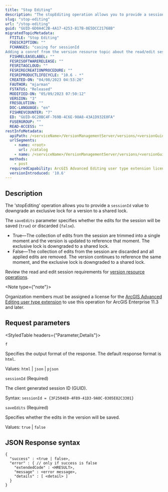 ```yaml
---
title: "Stop Editing"
description: "The stopEditing operation allows you to provide a sessionId value to stop a service edit session. Use the saveEdits parameter to save or discard edits."
slug: "stop-editing"
url: "/stop-editing"
guid: "GUID-6D0A4C2B-4A17-4253-817B-0E5DCC21768B"
migratedTopicMetadata:
  FTITLE: "Stop Editing"
  FDESCRIPTION: ""
  FCHANGES: "casing for sessionId
Adding a conref from the version resource topic about the read/edit session requirements."
  FISHRELEASELABEL: ""
  FESRISOFTWARERELEASE: ""
  FESRITAGCLOUD: ""
  FESRIRECREATIONPROCEDURE: ""
  FESRIPRODUCTLIFECYCLE: "10.6 - *"
  CREATED-ON: "04/08/2023 04:53:26"
  FAUTHOR: "mjarman"
  FSTATUS: "Released"
  MODIFIED-ON: "05/09/2023 07:50:12"
  VERSION: "3"
  FRESOLUTION: ""
  DOC-LANGUAGE: "en"
  FISHREVCOUNTER: "7"
  ED: "GUID-6C20BC4F-769B-4C6E-98A8-43A1D932E0FA"
  FUSERGROUP: ""
  READ-ACCESS: ""
restInfoMetadata:
  apiPath: /<serviceName>/VersionManagementServer/versions/<versionGuid>/stopEditing
  urlSegments:
    - name: <root>
      url: /catalog
    - name: /<serviceName>/VersionManagementServer/versions/<versionGuid>/stopEditing
  methods:
    - post
  requiredCapability: ArcGIS Advanced Editing user type extension license
  versionIntroduced: '10.6'
---
```


## Description

The 'stopEditing' operation allows you to provide a `sessionId` value to downgrade an exclusive lock for a version to a shared lock.

The `saveEdits` parameter specifies whether the edits for the session will be saved (`true`) or discarded (`false`). 

-   True—The collection of edits from the session are trimmed into a single moment and the version is updated to reference that moment. The exclusive lock is downgraded to a shared lock.
-   False—The collection of edits from the session are discarded and all applied edits are removed. The version continues to reference the same moment, and the exclusive lock is downgraded to a shared lock.

Review the read and edit session requirements for [version resource operations](/version).

<Note type={"note"}>

Organization members must be assigned a license for the [ArcGIS Advanced Editing user type extension](https://enterprise.arcgis.com/en/portal/latest/administer/windows/license-user-type-extensions.htm#ESRI_SECTION1_B75DA80066744473AD5DD1312734654A) to use this operation for ArcGIS Enterprise 11.3 and later.

</Note>

##  Request parameters 

<StyledTable headers={"Parameter,Details"}>

<StyledTableRow>

<StyledTableCell cellStyle="markdown">

`f` 

</StyledTableCell>

<StyledTableCell cellStyle="markdown">

Specifies the output format of the response. The default response format is `html`.

Values: `html` | `json` | `pjson`

</StyledTableCell>

</StyledTableRow>

<StyledTableRow>

<StyledTableCell cellStyle="markdown">

`sessionId`
(Required)

</StyledTableCell>

<StyledTableCell cellStyle="markdown">

The client generated session ID (GUID).

Syntax: `sessionId = {3F2504E0-4F89-41D3-9A0C-0305E82C3301}` 

</StyledTableCell>

</StyledTableRow>

<StyledTableRow>

<StyledTableCell cellStyle="markdown">

`saveEdits`
(Required)

</StyledTableCell>

<StyledTableCell cellStyle="markdown">

Specifies whether the edits in the version will be saved.

Values: `true` | `false` 

</StyledTableCell>

</StyledTableRow>

</StyledTable>

## JSON Response syntax

```other
{
  "success" : <true | false>,
  "error" : { // only if success is false
    "extendedCode" : <HRESULT>,
    "message" : <error message>,
    "details" : [ <detail> ]
  }
}

```

 
